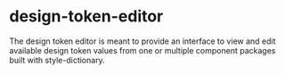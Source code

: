
<Meta title="Introduction" />

# design-token-editor

The design token editor is meant to provide an interface to view and edit available
design token values from one or multiple component packages built with style-dictionary.
